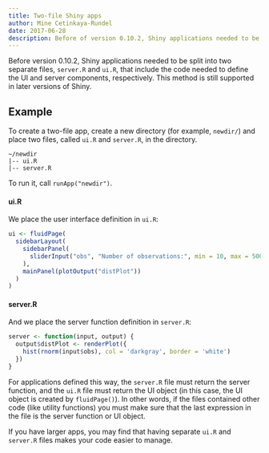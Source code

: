 ```yaml
---
title: Two-file Shiny apps
author: Mine Cetinkaya-Rundel
date: 2017-06-28
description: Before of version 0.10.2, Shiny applications needed to be split into two separate files that include the code needed to define the UI and server components, respectively. This method is still supported in later versions of Shiny.
---
```


Before version 0.10.2, Shiny applications needed to be split into two separate files, `server.R` and `ui.R`, that include the code needed to define the UI and server components, respectively. This method is still supported in later versions of Shiny.

## Example

To create a two-file app, create a new directory (for example, `newdir/`) and place two files, called `ui.R` and `server.R`, in the directory.

<pre><code>~/newdir
|-- ui.R
|-- server.R
</code></pre>

To run it, call `runApp("newdir")`.

#### ui.R

We place the user interface definition in `ui.R`:

````r
ui <- fluidPage(
  sidebarLayout(
    sidebarPanel(
      sliderInput("obs", "Number of observations:", min = 10, max = 500, value = 100)
    ),
    mainPanel(plotOutput("distPlot"))
  )
)
````

#### server.R

And we place the server function definition in `server.R`:

````r
server <- function(input, output) {
  output$distPlot <- renderPlot({
    hist(rnorm(input$obs), col = 'darkgray', border = 'white')
  })
}
````

For applications defined this way, the `server.R` file must return the server function, and the `ui.R` file must return the UI object (in this case, the UI object is created by `fluidPage()`). In other words, if the files contained other code (like utility functions) you must make sure that the last expression in the file is the server function or UI object.

If you have larger apps, you may find that having separate `ui.R` and `server.R` files makes your code easier to manage.
